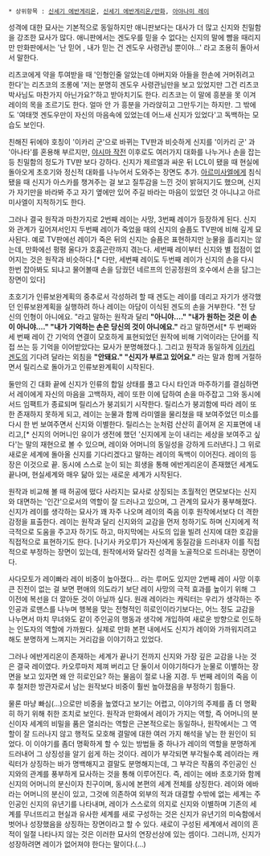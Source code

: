  * 상위항목 : [[신세기 에반게리온]], [[신세기 에반게리온/만화]], [[아야나미 레이]]

성격에 대한 묘사는 기본적으로 동일하지만 애니판보다는 대사가 더 많고 신지와 친밀함을 강조한 묘사가 많다.
애니판에서는 겐도우를 믿을 수 없다는 신지의 말에 뺨을 때리지만 만화판에서는 '난 믿어 , 내가 믿는 건 겐도우 사령관님 뿐이야...' 라고 조용히 돌아서서 말한다.

리츠코에게 약을 투여받을 때 '인형인줄 알았는데 아버지와 아들을 한손에 거머쥐려고 한다'는 리츠코의 조롱에 '저는 분명히 겐도우 사령관님만을 보고 있었지만 그건 리츠코 박사님도 마찬가지 아닌가요?'하고 받아치기도 한다. 리츠코는 이 말에 흥분을 못 이겨 레이의 목을 조르기도 한다. 얼마 안 가 흥분을 가라앉히고 그만두기는 하지만.
그 밖에도 '여태껏 겐도우만이 자신의 마음속에 있었는데 어느새 신지가 있었다'고 독백하는 모습도 보인다.

친해진 뒤에야 호칭이 '이카리 군'으로 바뀌는 TV판과 비슷하게 신지를 '이카리 군' 과 '아나타'를 혼용해 부르지만, [[야시마 작전]] 이후로도 여러가지 대화를 나누거나 손을 잡는 등 친밀함의 정도가 TV판 보다 강하다. 신지가 제르엘과 싸운 뒤 LCL이 됐을 때 현실에 돌아오게 초호기와 정신적 대화를 나누어서 도와주는 장면도 추가. [[아르미사엘]]에게 침식됐을 때 신지가 아스카를 챙겨주는 걸 보고 질투감을 느낀 것이 밝혀지기도 했으며, 신지가 자기만을 바라봐 주고 자기 옆에만 있어 주길 바라는 마음이 있었던 것 아니냐고 아르미사엘이 지적하기도 한다.

그러나 결국 원작과 마찬가지로 2번째 레이는 사망, 3번째 레이가 등장하게 된다. 신지와 관계가 깊어져서인지 두번째 레이가 죽었을 때의 신지의 슬픔도 TV판에 비해 깊게 묘사된다. 예로 TV판에선 레이가 죽은 뒤의 신지는 슬픔은 표현하지만 눈물을 흘리지는 않는데, 만화에선 펑펑 울다가 호흡곤란까지 겪는다. 세번째 레이부터 신지와 별 접점이 없어지는 것은 원작과 비슷하다.[* 다만, 세번째 레이도 두번째 레이가 신지의 손을 다시 한번 잡아봐도 되냐고 물어볼때 손을 담궜던 네르프의 인공정원의 호수에서 손을 담그는 장면이 있다]

초호기가 인류보완계획의 중추로서 각성하려 할 때 겐도는 레이를 데리고 자기가 생각했던 인류보완계획을 실행하려 하나 레이는 아담이 이식된 겐도의 손을 거부한다. "전 당신의 인형이 아니에요. "라고 말하는 원작과 달리 '''"아니야…." "내가 원하는 것은 이 손이 아니야…." "내가 기억하는 손은 당신의 것이 아니에요."''' 라고 말하면서[* 두 번째와 세 번째 레이 간 기억의 연결이 모호하게 표현되었던 원작에 비해 기억이라는 단어를 직접 쓰는 등 기억을 이어받았다는 묘사가 분명해졌다.]. 그리고 원작과 동일하게 [[이카리 겐도]]의 기다려 달라는 외침을 '''"안돼요." "신지가 부르고 있어요."''' 라는 말과 함께 거절하면서 릴리스로 돌아가고 인류보완계획이 시작된다.

둘만의 긴 대화 끝에 신지가 인류의 합일 상태를 풀고 다시 타인과 마주하기를 결심하면서 레이에게 자신의 마음을 고백하자, 레이 또한 이에 답하여 손을 마주잡고 그와 동시에 서드 임팩트가 종료되며 릴리스가 붕괴되기 시작한다. 릴리스가 붕괴함에 따라 레이 또한 존재하지 못하게 되고, 레이는 눈물과 함께 라미엘을 물리쳤을 때 보여주었던 미소를 다시 한 번 보여주면서 신지와 이별한다. 릴리스는 눈처럼 산산히 흩어져 온 지표면에 내리고,[* 신지의 어머니인 유이가 생전에 했던 '신지에게 눈이 내리는 세상을 보여주고 싶다'는 말의 재현으로 볼 수 있으며, 레이와 어머니의 동일성을 강하게 드러낸다.] 그 위로 새로운 세계에 돌아올 신지를 기다리겠다고 말하는 레이의 독백이 이어진다. 레이의 등장은 이것으로 끝. 동시에 스스로 눈이 되는 희생을 통해 에반게리온이 존재했던 세계도 끝나며, 현실세계와 매우 닮아 있는 새로운 세계가 시작된다.

원작과 비교해 볼 때 허공에 떴다 사라지는 묘사로 상징되는 초월적인 면모보다는 신지와 대면하는 '인간'으로서의 역할이 잘 드러나고 있으며, 그 관계의 묘사가 풍부해졌다. 신지가 레이를 생각하는 묘사가 꽤 자주 나오며 레이의 죽음 이후 원작에서보다 더 격한 감정을 표출한다. 레이는 원작과 달리 신지와의 교감을 먼저 청하기도 하며 신지에게 적극적으로 도움을 주고자 하기도 하고, 마지막에는 사도의 입을 빌려 신지에 대한 호감을 직접적으로 표현하기도 한다. [나기사 카오루]가 자신에게 동질감을 드러내자 이를 직접적으로 부정하는 장면이 있는데, 원작에서와 달라진 성격을 노골적으로 드러내는 장면이다.

사다모토가 레이빠라 레이 비중이 높아졌다... 라는 루머도 있지만 2번째 레이 사망 이후 큰 진전이 없는 걸 보면 편애의 의도라기 보단 레이 사망의 극적 효과를 높이기 위해 그 이전에 복선을 더 깔아둔 것이 아닐까 싶다. 원래 레이라는 캐릭터는 우리가 생각하는 주인공과 로맨스를 나누며 행복을 맞는 전형적인 히로인이라기보다는, 어느 정도 교감을 나누면서 마치 무녀와도 같이 주인공의 행동과 생각에 개입하여 새로운 방향으로 인도하는 인도자의 역할에 가까웠다. 실제로 만화 본편 내에서도 신지가 레이와 가까워지려고 해도 분명하게 느껴지는 거리감을 이야기하고 있었다.

그러나 에반게리온이 존재하는 세계가 끝나기 전까지 신지와 가장 깊은 교감을 나눈 것은 결국 레이였다. 카오루마저 제껴 버리고 단 둘이서 이야기하다가 눈물로 이별하는 장면을 보고 있자면 왜 안 히로인요? 하는 물음이 절로 나올 지경. 두 번째 레이의 죽음 이후 철저한 방관자로서 남는 원작보다 비중이 훨씬 높아졌음을 부정하기 힘들다.

물론 마냥 빠심(...)으로만 비중을 높였다고 보기는 어렵고, 이야기의 주제를 좀 더 명확히 하기 위해 취한 조치로 보인다. 원작과 만화에서 레이가 가지는 역할, 즉 어머니의 분신이자 세계의 비밀을 품은 열쇠라는 역할은 근본적으로는 동일하나, 원작에서는 그 역할이 잘 드러나지 않고 행적도 모호해 결말에 대한 여러 가지 해석을 낳는 한 원인이 되었다. 이 이야기를 좀더 명확하게 할 수 있는 방법들 중 하나가 레이의 역할을 분명하게 드러내어 그 상징성을 알기 쉽게 하는 것이다. 레이가 부각되면 부각될수록 레이라는 캐릭터가 상징하는 바가 명백해지고 결말도 분명해지는데, 그 부각은 작품의 주인공인 신지와의 관계를 풍부하게 묘사하는 것을 통해 이루어진다. 즉, 레이는 에바 초호기와 함께 신지의 어머니의 분신이자 친구이며, 동시에 본편의 세계 전체를 상징한다. 레이와 에바라는 어머니의 분신이 있고, 그것에 의존하여 외부의 적과 대결할 수밖에 없는 세계는 주인공인 신지의 유년기를 나타내며, 레이가 스스로의 의지로 신지와 이별하며 기존의 세계를 무너뜨리고 현실과 유사한 세계를 새로 구성하는 것은 신지가 유년기의 미숙함에서 벗어나 성장했음을 상징하는 장면이라고 할 수 있다. 새로이 구성된 세계에서 레이의 흔적이 일절 나타나지 않는 것은 이러한 묘사의 연장선상에 있는 셈이다. 그러니까, 신지가 성장하려면 레이가 없어져야 한다는 말이다.(...)
